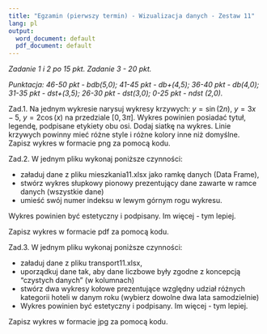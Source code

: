---
title: "Egzamin (pierwszy termin) - Wizualizacja danych - Zestaw 11"
lang: pl
output:
  word_document: default
  pdf_document: default
---

*Zadanie 1 i 2 po 15 pkt. Zadanie 3 - 20 pkt. *

*Punktacja: 46-50 pkt - bdb(5,0); 41-45 pkt - db+(4,5); 36-40 pkt - db(4,0); 31-35 pkt - dst+(3,5); 26-30 pkt - dst(3,0); 0-25 pkt - ndst (2,0).*  

Zad.1. Na jednym wykresie narysuj wykresy krzywych: $y=\sin(2n)$, $y=3x-5$, $y=2\cos(x)$ na przedziale $[0,3\pi]$. Wykres powinien posiadać tytuł, legendę, podpisane etykiety obu osi. Dodaj siatkę na wykres. Linie krzywych powinny mieć różne style i różne kolory inne niż domyślne. Zapisz wykres w formacie png za pomocą kodu. 

Zad.2. W jednym pliku wykonaj poniższe czynności:

* załaduj dane z pliku mieszkania11.xlsx jako ramkę danych (Data Frame),
* stwórz wykres słupkowy pionowy prezentujący dane zawarte w ramce danych (wszystkie dane)
* umieść swój numer indeksu w lewym górnym rogu wykresu.

Wykres powinien być estetyczny i podpisany. Im więcej - tym lepiej.

Zapisz wykres w formacie pdf za pomocą kodu.

Zad.3. W jednym pliku wykonaj poniższe czynności:

* załaduj dane z pliku transport11.xlsx,
* uporządkuj dane tak, aby dane liczbowe były zgodne z koncepcją "czystych danych" (w kolumnach)
* stwórz dwa wykresy kołowe prezentujące względny udział różnych kategorii hoteli w danym roku (wybierz dowolne dwa lata samodzielnie)
* Wykres powinien być estetyczny i podpisany. Im więcej - tym lepiej.

Zapisz wykres w formacie jpg za pomocą kodu.
